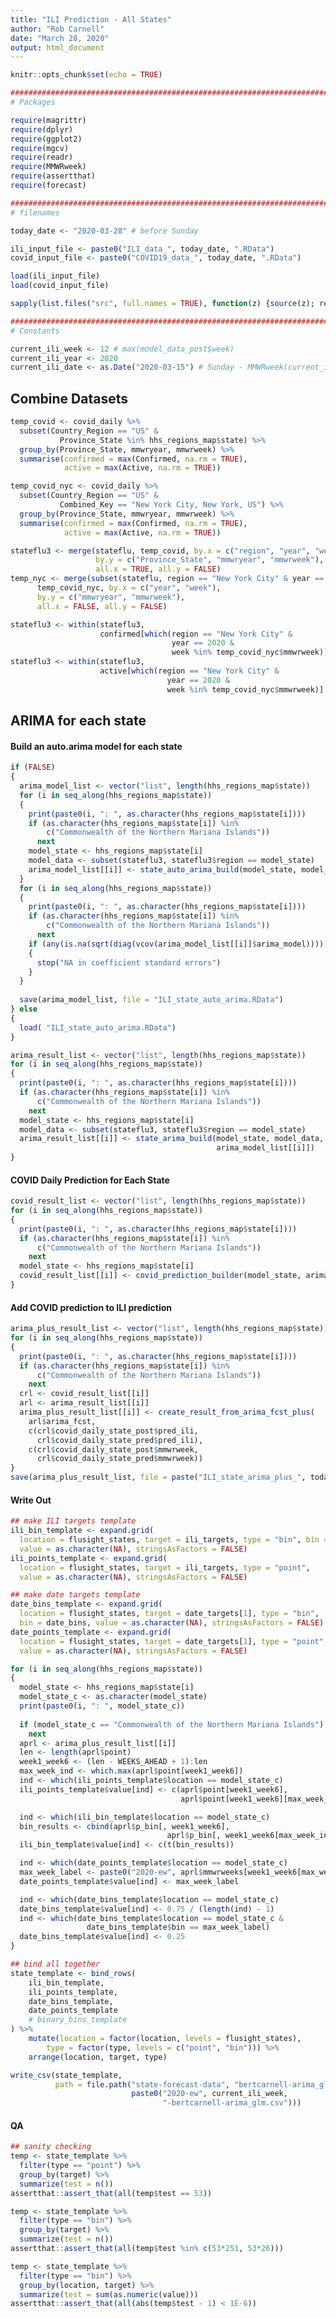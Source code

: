 ```yaml
---
title: "ILI Prediction - All States"
author: "Rob Carnell"
date: "March 28, 2020"
output: html_document
---
```


```r
knitr::opts_chunk$set(echo = TRUE)

################################################################################
# Packages

require(magrittr)
require(dplyr)
require(ggplot2)
require(mgcv)
require(readr)
require(MMWRweek)
require(assertthat)
require(forecast)

################################################################################
# filenames

today_date <- "2020-03-28" # before Sunday

ili_input_file <- paste0("ILI_data_", today_date, ".RData")
covid_input_file <- paste0("COVID19_data_", today_date, ".RData")

load(ili_input_file)
load(covid_input_file)

sapply(list.files("src", full.names = TRUE), function(z) {source(z); return(TRUE)}, USE.NAMES = FALSE)

################################################################################
# Constants

current_ili_week <- 12 # max(model_data_post$week)
current_ili_year <- 2020
current_ili_date <- as.Date("2020-03-15") # Sunday - MMWRweek(current_ili_date)
```

## Combine Datasets

```r
temp_covid <- covid_daily %>% 
  subset(Country_Region == "US" & 
           Province_State %in% hhs_regions_map$state) %>%
  group_by(Province_State, mmwryear, mmwrweek) %>%
  summarise(confirmed = max(Confirmed, na.rm = TRUE),
            active = max(Active, na.rm = TRUE))

temp_covid_nyc <- covid_daily %>%
  subset(Country_Region == "US" & 
           Combined_Key == "New York City, New York, US") %>%
  group_by(Province_State, mmwryear, mmwrweek) %>%
  summarise(confirmed = max(Confirmed, na.rm = TRUE),
            active = max(Active, na.rm = TRUE))

stateflu3 <- merge(stateflu, temp_covid, by.x = c("region", "year", "week"),
                   by.y = c("Province_State", "mmwryear", "mmwrweek"),
                   all.x = TRUE, all.y = FALSE)
temp_nyc <- merge(subset(stateflu, region == "New York City" & year == 2020), 
      temp_covid_nyc, by.x = c("year", "week"),
      by.y = c("mmwryear", "mmwrweek"),
      all.x = FALSE, all.y = FALSE)

stateflu3 <- within(stateflu3, 
                    confirmed[which(region == "New York City" & 
                                    year == 2020 & 
                                    week %in% temp_covid_nyc$mmwrweek)] <- temp_nyc$confirmed)
stateflu3 <- within(stateflu3, 
                    active[which(region == "New York City" & 
                                   year == 2020 & 
                                   week %in% temp_covid_nyc$mmwrweek)] <- temp_nyc$active)
```

## ARIMA for each state

#### Build an auto.arima model for each state

```r
if (FALSE)
{
  arima_model_list <- vector("list", length(hhs_regions_map$state))
  for (i in seq_along(hhs_regions_map$state))
  {
    print(paste0(i, ": ", as.character(hhs_regions_map$state[i])))
    if (as.character(hhs_regions_map$state[i]) %in% 
        c("Commonwealth of the Northern Mariana Islands")) 
      next
    model_state <- hhs_regions_map$state[i]
    model_data <- subset(stateflu3, stateflu3$region == model_state)
    arima_model_list[[i]] <- state_auto_arima_build(model_state, model_data)
  }
  for (i in seq_along(hhs_regions_map$state))
  {
    print(paste0(i, ": ", as.character(hhs_regions_map$state[i])))
    if (as.character(hhs_regions_map$state[i]) %in% 
        c("Commonwealth of the Northern Mariana Islands")) 
      next
    if (any(is.na(sqrt(diag(vcov(arima_model_list[[i]]$arima_model))))))
    {
      stop("NA in coefficient standard errors")
    }
  }
       
  save(arima_model_list, file = "ILI_state_auto_arima.RData")  
} else
{
  load( "ILI_state_auto_arima.RData")
}

arima_result_list <- vector("list", length(hhs_regions_map$state))
for (i in seq_along(hhs_regions_map$state))
{
  print(paste0(i, ": ", as.character(hhs_regions_map$state[i])))
  if (as.character(hhs_regions_map$state[i]) %in% 
      c("Commonwealth of the Northern Mariana Islands")) 
    next
  model_state <- hhs_regions_map$state[i]
  model_data <- subset(stateflu3, stateflu3$region == model_state)
  arima_result_list[[i]] <- state_arima_build(model_state, model_data,
                                              arima_model_list[[i]])
}
```

#### COVID Daily Prediction for Each State

```r
covid_result_list <- vector("list", length(hhs_regions_map$state))
for (i in seq_along(hhs_regions_map$state))
{
  print(paste0(i, ": ", as.character(hhs_regions_map$state[i])))
  if (as.character(hhs_regions_map$state[i]) %in% 
      c("Commonwealth of the Northern Mariana Islands")) 
    next
  model_state <- hhs_regions_map$state[i]
  covid_result_list[[i]] <- covid_prediction_builder(model_state, arima_result_list[[i]]$mean_inflation)
}

```

#### Add COVID prediction to ILI prediction

```r
arima_plus_result_list <- vector("list", length(hhs_regions_map$state))
for (i in seq_along(hhs_regions_map$state))
{
  print(paste0(i, ": ", as.character(hhs_regions_map$state[i])))
  if (as.character(hhs_regions_map$state[i]) %in% 
      c("Commonwealth of the Northern Mariana Islands")) 
    next
  crl <- covid_result_list[[i]]
  arl <- arima_result_list[[i]]
  arima_plus_result_list[[i]] <- create_result_from_arima_fcst_plus(
    arl$arima_fcst,
    c(crl$covid_daily_state_post$pred_ili, 
      crl$covid_daily_state_pred$pred_ili),
    c(crl$covid_daily_state_post$mmwrweek, 
      crl$covid_daily_state_pred$mmwrweek))
}
save(arima_plus_result_list, file = paste("ILI_state_arima_plus_", today_date, ".Rdata"))

```

#### Write Out

```r
## make ILI targets template
ili_bin_template <- expand.grid(
  location = flusight_states, target = ili_targets, type = "bin", bin = ili_bins, 
  value = as.character(NA), stringsAsFactors = FALSE)
ili_points_template <- expand.grid(
  location = flusight_states, target = ili_targets, type = "point", 
  value = as.character(NA), stringsAsFactors = FALSE)

## make date targets template
date_bins_template <- expand.grid(
  location = flusight_states, target = date_targets[1], type = "bin", 
  bin = date_bins, value = as.character(NA), stringsAsFactors = FALSE)
date_points_template <- expand.grid(
  location = flusight_states, target = date_targets[1], type = "point", 
  value = as.character(NA), stringsAsFactors = FALSE)

for (i in seq_along(hhs_regions_map$state))
{
  model_state <- hhs_regions_map$state[i]
  model_state_c <- as.character(model_state)
  print(paste0(i, ": ", model_state_c))
  
  if (model_state_c == "Commonwealth of the Northern Mariana Islands")
    next
  aprl <- arima_plus_result_list[[i]]
  len <- length(aprl$point)
  week1_week6 <- (len - WEEKS_AHEAD + 1):len
  max_week_ind <- which.max(aprl$point[week1_week6])
  ind <- which(ili_points_template$location == model_state_c)
  ili_points_template$value[ind] <- c(aprl$point[week1_week6],
                                      aprl$point[week1_week6][max_week_ind])

  ind <- which(ili_bin_template$location == model_state_c)
  bin_results <- cbind(aprl$p_bin[, week1_week6],
                                   aprl$p_bin[, week1_week6[max_week_ind]])
  ili_bin_template$value[ind] <- c(t(bin_results))

  ind <- which(date_points_template$location == model_state_c)
  max_week_label <- paste0("2020-ew", aprl$mmwrweeks[week1_week6[max_week_ind]])
  date_points_template$value[ind] <- max_week_label

  ind <- which(date_bins_template$location == model_state_c)
  date_bins_template$value[ind] <- 0.75 / (length(ind) - 1)
  ind <- which(date_bins_template$location == model_state_c &
                 date_bins_template$bin == max_week_label)
  date_bins_template$value[ind] <- 0.25
}

## bind all together
state_template <- bind_rows(
    ili_bin_template, 
    ili_points_template, 
    date_bins_template, 
    date_points_template
    # binary_bins_template
) %>%
    mutate(location = factor(location, levels = flusight_states),
        type = factor(type, levels = c("point", "bin"))) %>%
    arrange(location, target, type)

write_csv(state_template, 
          path = file.path("state-forecast-data", "bertcarnell-arima_glm",
                           paste0("2020-ew", current_ili_week, 
                                  "-bertcarnell-arima_glm.csv")))
```

#### QA

```r
## sanity checking
temp <- state_template %>%
  filter(type == "point") %>%
  group_by(target) %>%
  summarize(test = n())
assertthat::assert_that(all(temp$test == 53))

temp <- state_template %>%
  filter(type == "bin") %>%
  group_by(target) %>%
  summarize(test = n())
assertthat::assert_that(all(temp$test %in% c(53*251, 53*26)))

temp <- state_template %>%
  filter(type == "bin") %>%
  group_by(location, target) %>%
  summarize(test = sum(as.numeric(value)))
assertthat::assert_that(all(abs(temp$test - 1) < 1E-6))
```
